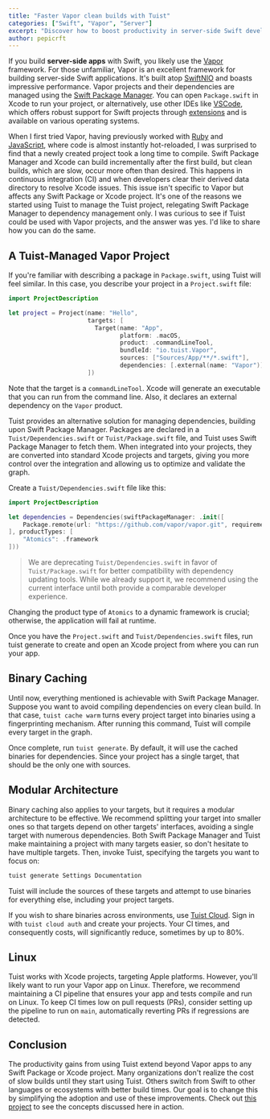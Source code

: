 ```yaml
---
title: "Faster Vapor clean builds with Tuist"
categories: ["Swift", "Vapor", "Server"]
excerpt: "Discover how to boost productivity in server-side Swift development using Vapor with Tuist. Manage dependencies efficiently and optimize build times for better workflow."
author: pepicrft
---
```


If you build **server-side apps** with Swift, you likely use the [Vapor](https://vapor.codes) framework. For those unfamiliar, Vapor is an excellent framework for building server-side Swift applications. It's built atop [SwiftNIO](https://github.com/apple/swift-nio) and boasts impressive performance. Vapor projects and their dependencies are managed using the [Swift Package Manager](https://www.swift.org/package-manager/). You can open `Package.swift` in Xcode to run your project, or alternatively, use other IDEs like [VSCode](https://code.visualstudio.com), which offers robust support for Swift projects through [extensions](https://marketplace.visualstudio.com/items?itemName=sswg.swift-lang) and is available on various operating systems.

When I first tried Vapor, having previously worked with [Ruby](https://www.ruby-lang.org) and [JavaScript](https://en.wikipedia.org/wiki/JavaScript), where code is almost instantly hot-reloaded, I was surprised to find that a newly created project took a long time to compile. Swift Package Manager and Xcode can build incrementally after the first build, but clean builds, which are slow, occur more often than desired. This happens in continuous integration (CI) and when developers clear their derived data directory to resolve Xcode issues. This issue isn't specific to Vapor but affects any Swift Package or Xcode project. It's one of the reasons we started using Tuist to manage the Tuist project, relegating Swift Package Manager to dependency management only. I was curious to see if Tuist could be used with Vapor projects, and the answer was yes. I'd like to share how you can do the same.

## A Tuist-Managed Vapor Project

If you're familiar with describing a package in `Package.swift`, using Tuist will feel similar. In this case, you describe your project in a `Project.swift` file:

```swift
import ProjectDescription

let project = Project(name: "Hello",
                      targets: [
                        Target(name: "App",
                               platform: .macOS,
                               product: .commandLineTool,
                               bundleId: "io.tuist.Vapor",
                               sources: ["Sources/App/**/*.swift"],
                               dependencies: [.external(name: "Vapor")])
                      ])
```

Note that the target is a `commandLineTool`. Xcode will generate an executable that you can run from the command line. Also, it declares an external dependency on the `Vapor` product.

Tuist provides an alternative solution for managing dependencies, building upon Swift Package Manager. Packages are declared in a `Tuist/Dependencies.swift` or `Tuist/Package.swift` file, and Tuist uses Swift Package Manager to fetch them. When integrated into your projects, they are converted into standard Xcode projects and targets, giving you more control over the integration and allowing us to optimize and validate the graph.

Create a `Tuist/Dependencies.swift` file like this:


```swift
import ProjectDescription

let dependencies = Dependencies(swiftPackageManager: .init([
    Package.remote(url: "https://github.com/vapor/vapor.git", requirement: .upToNextMinor(from: "4.83.1"))
], productTypes: [
    "Atomics": .framework
]))
```

> We are deprecating `Tuist/Dependencies.swift` in favor of `Tuist/Package.swift` for better compatibility with dependency updating tools. While we already support it, we recommend using the current interface until both provide a comparable developer experience.

Changing the product type of `Atomics` to a dynamic framework is crucial; otherwise, the application will fail at runtime.

Once you have the `Project.swift` and `Tuist/Dependencies.swift` files, run tuist generate to create and open an Xcode project from where you can run your app.

## Binary Caching

Until now, everything mentioned is achievable with Swift Package Manager. Suppose you want to avoid compiling dependencies on every clean build. In that case, `tuist cache warm` turns every project target into binaries using a fingerprinting mechanism. After running this command, Tuist will compile every target in the graph.

Once complete, run `tuist generate`. By default, it will use the cached binaries for dependencies. Since your project has a single target, that should be the only one with sources.

## Modular Architecture

Binary caching also applies to your targets, but it requires a modular architecture to be effective. We recommend splitting your target into smaller ones so that targets depend on other targets' interfaces, avoiding a single target with numerous dependencies. Both Swift Package Manager and Tuist make maintaining a project with many targets easier, so don't hesitate to have multiple targets. Then, invoke Tuist, specifying the targets you want to focus on:

```bash
tuist generate Settings Documentation
```

Tuist will include the sources of these targets and attempt to use binaries for everything else, including your project targets.

If you wish to share binaries across environments, use [Tuist Cloud](https://tuist.io/cloud). Sign in with `tuist cloud auth` and create your projects. Your CI times, and consequently costs, will significantly reduce, sometimes by up to 80%.

## Linux

Tuist works with Xcode projects, targeting Apple platforms. However, you'll likely want to run your Vapor app on Linux. Therefore, we recommend maintaining a CI pipeline that ensures your app and tests compile and run on Linux. To keep CI times low on pull requests (PRs), consider setting up the pipeline to run on `main`, automatically reverting PRs if regressions are detected.

## Conclusion

The productivity gains from using Tuist extend beyond Vapor apps to any Swift Package or Xcode project. Many organizations don't realize the cost of slow builds until they start using Tuist. Others switch from Swift to other languages or ecosystems with better build times. Our goal is to change this by simplifying the adoption and use of these improvements. Check out [this project](https://github.com/tuist/tuist-vapor-example) to see the concepts discussed here in action.